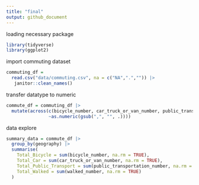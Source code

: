 ```yaml
---
title: "final"
output: github_document
---
```

loading necessary package
```r
library(tidyverse)
library(ggplot2)
```

import commuting dataset
```r
commuting_df = 
  read.csv("data/commuting.csv", na = c("NA",".","")) |> 
   janitor::clean_names()
```

transfer datatype to numeric
```r
commute_df = commuting_df |> 
  mutate(across(c(bicycle_number, car_truck_or_van_number, public_transportation_number, walked_number),
                ~as.numeric(gsub(",", "", .))))
```

data explore
```r
summary_data = commute_df |> 
  group_by(geography) |> 
  summarise(
    Total_Bicycle = sum(bicycle_number, na.rm = TRUE),
    Total_Car = sum(car_truck_or_van_number, na.rm = TRUE),
    Total_Public_Transport = sum(public_transportation_number, na.rm = TRUE),
    Total_Walked = sum(walked_number, na.rm = TRUE)
  )


```




